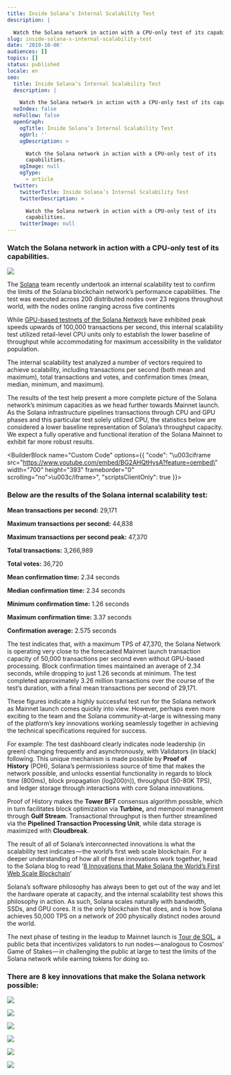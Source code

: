 ```yaml
---
title: Inside Solana’s Internal Scalability Test
description: |

  Watch the Solana network in action with a CPU-only test of its capabilities.
slug: inside-solana-s-internal-scalability-test
date: '2019-10-06'
audiences: []
topics: []
status: published
locale: en
seo:
  title: Inside Solana’s Internal Scalability Test
  description: |

    Watch the Solana network in action with a CPU-only test of its capabilities.
  noIndex: false
  noFollow: false
  openGraph:
    ogTitle: Inside Solana’s Internal Scalability Test
    ogUrl: ''
    ogDescription: >

      Watch the Solana network in action with a CPU-only test of its
      capabilities.
    ogImage: null
    ogType:
      - article
  twitter:
    twitterTitle: Inside Solana’s Internal Scalability Test
    twitterDescription: >

      Watch the Solana network in action with a CPU-only test of its
      capabilities.
    twitterImage: null
---
```


### **Watch the Solana network in action with a CPU-only test of its capabilities.**

![](/inside-solana-s-internal-scalability-test/image-1.jpg)

The [Solana](http://solana.com/?ref=solana.ghost.io) team recently undertook an internal scalability test to confirm the limits of the Solana blockchain network’s performance capabilities. The test was executed across 200 distributed nodes over 23 regions throughout world, with the nodes online ranging across five continents

While [GPU-based testnets of the Solana Network](https://github.com/solana-labs/solana/releases/tag/v0.17.0?ref=solana.ghost.io) have exhibited peak speeds upwards of 100,000 transactions per second, this internal scalability test utilized retail-level CPU units only to establish the lower baseline of throughput while accommodating for maximum accessibility in the validator population.

The internal scalability test analyzed a number of vectors required to achieve scalability, including transactions per second (both mean and maximum), total transactions and votes, and confirmation times (mean, median, minimum, and maximum).

The results of the test help present a more complete picture of the Solana network’s minimum capacities as we head further towards Mainnet launch. As the Solana infrastructure pipelines transactions through CPU and GPU phases and this particular test solely utilized CPU, the statistics below are considered a lower baseline representation of Solana’s throughput capacity. We expect a fully operative and functional iteration of the Solana Mainnet to exhibit far more robust results.

<BuilderBlock name="Custom Code" options={{
  "code": "\u003ciframe src=\"https://www.youtube.com/embed/BG2AHQtHysA?feature=oembed\" width=\"700\" height=\"393\" frameborder=\"0\" scrolling=\"no\">\u003c/iframe>",
  "scriptsClientOnly": true
}}>

</BuilderBlock>

### **Below are the results of the Solana internal scalability test:**

**Mean transactions per second:** 29,171

**Maximum transactions per second:** 44,838

**Maximum transactions per second peak:** 47,370

**Total transactions:** 3,266,989

**Total votes:** 36,720

**Mean confirmation time:** 2.34 seconds

**Median confirmation time:** 2.34 seconds

**Minimum confirmation time:** 1.26 seconds

**Maximum confirmation time:** 3.37 seconds

**Confirmation average:** 2.575 seconds

The test indicates that, with a maximum TPS of 47,370, the Solana Network is operating very close to the forecasted Mainnet launch transaction capacity of 50,000 transactions per second even without GPU-based processing. Block confirmation times maintained an average of 2.34 seconds, while dropping to just 1.26 seconds at minimum. The test completed approximately 3.26 million transactions over the course of the test’s duration, with a final mean transactions per second of 29,171.

These figures indicate a highly successful test run for the Solana network as Mainnet launch comes quickly into view. However, perhaps even more exciting to the team and the Solana community-at-large is witnessing many of the platform’s key innovations working seamlessly together in achieving the technical specifications required for success.

For example: The test dashboard clearly indicates node leadership (in green) changing frequently and asynchronously, with Validators (in black) following. This unique mechanism is made possible by **Proof of History** (POH), Solana’s permissionless source of time that makes the network possible, and unlocks essential functionality in regards to block time (800ms), block propagation (log200(n)), throughput (50-80K TPS), and ledger storage through interactions with core Solana innovations.

Proof of History makes the **Tower BFT** consensus algorithm possible, which in turn facilitates block optimization via **Turbine,** and mempool management through **Gulf Stream**. Transactional throughput is then further streamlined via the **Pipelined Transaction Processing Unit**, while data storage is maximized with **Cloudbreak**.

The result of all of Solana’s interconnected innovations is what the scalability test indicates — the world’s first web scale blockchain. For a deeper understanding of how all of these innovations work together, head to the Solana blog to read ‘[8 Innovations that Make Solana the World’s First Web Scale Blockchain](https://solana.com/8-innovations-that-make-solana-the-first-web-scale-blockchain/?ref=solana.ghost.io)’

Solana’s software philosophy has always been to get out of the way and let the hardware operate at capacity, and the internal scalability test shows this philosophy in action. As such, Solana scales naturally with bandwidth, SSDs, and GPU cores. It is the only blockchain that does, and is how Solana achieves 50,000 TPS on a network of 200 physically distinct nodes around the world.

The next phase of testing in the leadup to Mainnet launch is [Tour de SOL](https://medium.com/solana-labs/solana-announces-tour-de-sol-an-incentivized-testnet-event-b26372a58a51?ref=solana.ghost.io), a public beta that incentivizes validators to run nodes — analogous to Cosmos’ Game of Stakes — in challenging the public at large to test the limits of the Solana network while earning tokens for doing so.

### **There are 8 key innovations that make the Solana network possible:**

![](/inside-solana-s-internal-scalability-test/image-2.jpg)

![](/inside-solana-s-internal-scalability-test/image-3.jpg)

![](/inside-solana-s-internal-scalability-test/image-4.jpg)

![](/inside-solana-s-internal-scalability-test/image-5.jpg)

![](/inside-solana-s-internal-scalability-test/image-6.jpg)

![](/inside-solana-s-internal-scalability-test/image-7.jpg)
